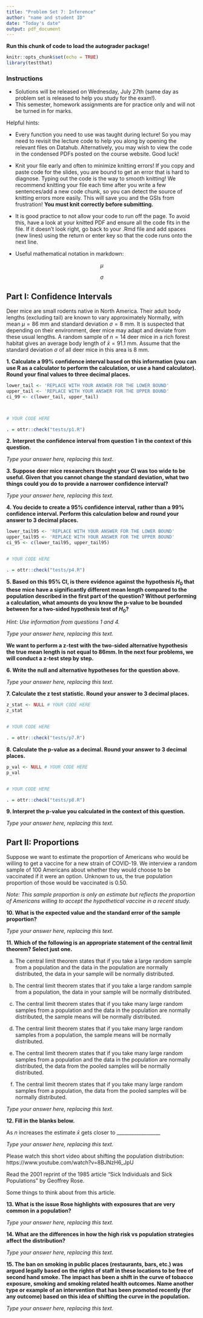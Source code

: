 ```yaml
---
title: "Problem Set 7: Inference"
author: "name and student ID"
date: "Today's date"
output: pdf_document
---
```



**Run this chunk of code to load the autograder package!**
```r
knitr::opts_chunk$set(echo = TRUE)
library(testthat)
```

### Instructions 
* Solutions will be released on Wednesday, July 27th (same day as problem set is released to help you study for the exam!).
* This semester, homework assignments are for practice only and will not be turned in for marks.

Helpful hints:

- Every function you need to use was taught during lecture! So you may need to revisit the lecture code to help you along by opening the relevant files on Datahub. Alternatively, you may wish to view the code in the condensed PDFs posted on the course website. Good luck!

- Knit your file early and often to minimize knitting errors! If you copy and paste code for the slides, you are bound to get an error that is hard to diagnose. Typing out the code is the way to smooth knitting! We recommend knitting your file each time after you write a few sentences/add a new code chunk, so you can detect the source of knitting errors more easily. This will save you and the GSIs from frustration! **You must knit correctly before submitting.**

- It is good practice to not allow your code to run off the page. To avoid this, have a look at your knitted PDF and ensure all the code fits in the file. If it doesn't look right, go back to your .Rmd file and add spaces (new lines) using the return or enter key so that the code runs onto the next line.

\newpage

- Useful mathematical notation in markdown:

$$\mu$$

$$\sigma$$

\newpage

## Part I: Confidence Intervals

Deer mice are small rodents native in North America. Their adult body lengths (excluding tail) are known to vary approximately Normally, with mean $\mu=86$ mm and standard deviation $\sigma=8$ mm. It is suspected that depending on their  environment, deer mice may adapt and deviate from these usual lengths. A random  sample of $n=14$ deer mice in a rich forest habitat gives an average body length  of $\bar{x}=91.1$ mm. Assume that the standard deviation $\sigma$ of all deer mice in this area is 8 mm. 

**1. Calculate a 99% confidence interval based on this information (you can use R as a calculator to perform the calculation, or use a hand calculator). Round your final values to three decimal places.**

```r
lower_tail <- 'REPLACE WITH YOUR ANSWER FOR THE LOWER BOUND'
upper_tail <- 'REPLACE WITH YOUR ANSWER FOR THE UPPER BOUND'
ci_99 <- c(lower_tail, upper_tail)



# YOUR CODE HERE
```

```r
. = ottr::check("tests/p1.R")
```

\newpage

**2. Interpret the confidence interval from question 1 in the context of this question.**

_Type your answer here, replacing this text._


\newpage

**3. Suppose deer mice researchers thought your CI was too wide to be useful. Given that you cannot change the standard deviation, what two things could you do to provide a narrower confidence interval?**

_Type your answer here, replacing this text._

\newpage

**4. You decide to create a 95% confidence interval, rather than a 99% confidence interval. Perform this calculation below and round your answer to 3 decimal places.**

```r
lower_tail95 <- 'REPLACE WITH YOUR ANSWER FOR THE LOWER BOUND'
upper_tail95 <- 'REPLACE WITH YOUR ANSWER FOR THE UPPER BOUND'
ci_95 <- c(lower_tail95, upper_tail95)


# YOUR CODE HERE

```

```r
. = ottr::check("tests/p4.R")
```

\newpage

**5. Based on this 95% CI, is there evidence against the hypothesis $H_0$ that these mice have a significantly different mean length compared to the population described in the first part of the question? Without performing a calculation, what amounts do you know the p-value to be bounded between for a two-sided hypothesis test of $H_0$?** 

*Hint: Use information from questions 1 and 4.*

_Type your answer here, replacing this text._

**We want to perform a z-test with the two-sided alternative hypothesis the true mean length is not equal to 86mm. In the next four problems, we will conduct a z-test step by step.**

\newpage

**6. Write the null and alternative hypotheses for the question above.**

_Type your answer here, replacing this text._

\newpage

**7. Calculate the z test statistic. Round your answer to 3 decimal places.**

```r

z_stat <- NULL # YOUR CODE HERE
z_stat


# YOUR CODE HERE

```

```r
. = ottr::check("tests/p7.R")
```

\newpage

**8. Calculate the p-value as a decimal. Round your answer to 3 decimal places.**

```r

p_val <- NULL # YOUR CODE HERE
p_val


# YOUR CODE HERE

```

```r
. = ottr::check("tests/p8.R")
```


\newpage

**9. Interpret the p-value you calculated in the context of this question.**

_Type your answer here, replacing this text._


## Part II: Proportions

Suppose we want to estimate the proportion of Americans who would be willing to get a vaccine for a new strain of COVID-19. We interview a random sample of 100 Americans about whether they would choose to be vaccinated if it were an option. Unknown to us, the true population proportion of those would be vaccinated is 0.50. 

*Note: This sample proportion is only an estimate but reflects the proportion of Americans willing to accept the hypothetical vaccine in a recent study.*

**10. What is the expected value and the standard error of the sample proportion?**

_Type your answer here, replacing this text._

\newpage

**11. Which of the following is an appropriate statement of the central limit theorem? Select just one.**


  (a) The central limit theorem states that if you take a large random sample from a population and the data in the population are normally distributed, the data in your sample will be normally distributed.
  
  (b) The central limit theorem states that if you take a large random sample from a population, the data in your sample will be normally distributed.
 
  (c) The central limit theorem states that if you take many large random samples from a population and the data in the population are normally distributed, the sample means will be normally distributed.
  
  (d) The central limit theorem states that if you take many large random samples from a population, the sample means will be normally distributed.
 
  (e) The central limit theorem states that if you take many large random samples from a population and the data in the population are normally distributed, the data from the pooled samples will be normally distributed.
  
  (f) The central limit theorem states that if you take many large random samples from a population, the data from the pooled samples will be normally distributed.
  

_Type your answer here, replacing this text._

\newpage

**12. Fill in the blanks below.**

As $n$ increases the estimate $\bar{x}$ gets closer to  __________________

_Type your answer here, replacing this text._

\newpage

Please watch this short video about shifting the population distribution: https://www.youtube.com/watch?v=8BJNzH6_JpU

Read the 2001 reprint of the 1985 article "Sick Individuals and Sick Populations" by Geoffrey Rose.

Some things to think about from this article.

**13. What is the issue Rose highlights with exposures that are very common in a population?**

_Type your answer here, replacing this text._

**14. What are the differences in how the high risk vs population strategies affect the distribution?**

_Type your answer here, replacing this text._


**15. The ban on smoking in public places (restaurants, bars, etc.) was argued legally based on the rights of staff in these locations to be free of second hand smoke. The impact has been a shift in the curve of tobacco exposure, smoking and smoking related health outcomes. Name another type or example of an intervention that has been promoted recently (for any outcome) based on this idea of shifting the curve in the population.**

_Type your answer here, replacing this text._

